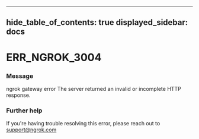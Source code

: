 

---
hide_table_of_contents: true
displayed_sidebar: docs
---


# ERR_NGROK_3004

### Message
ngrok gateway error
The server returned an invalid or incomplete HTTP response.

<ErrorDetails />



### Further help
If you're having trouble resolving this error, please reach out to [support@ngrok.com](mailto:support@ngrok.com?subject=Help%20with%20ERR_NGROK_3004)

